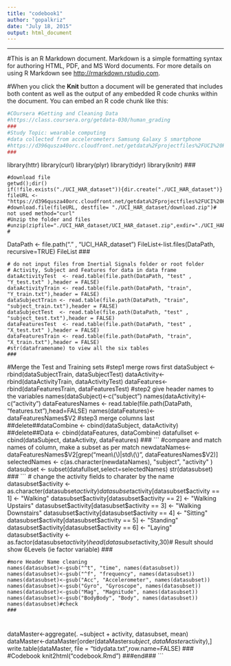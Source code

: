 ```yaml
---
title: "codebook1"
author: "gopalkriz"
date: "July 18, 2015"
output: html_document
---
```

****
#This is an R Markdown document. Markdown is a simple formatting syntax for authoring HTML, PDF, and MS Word documents. For more details on using R Markdown see <http://rmarkdown.rstudio.com>.

#When you click the **Knit** button a document will be generated that includes both content as well as the output of any embedded R code chunks within the document. You can embed an R code chunk like this:

```r
#COursera #Getting and Cleaning Data
#https://class.coursera.org/getdata-030/human_grading
###
#Study Topic: wearable computing
#data collected from accelerometers Samsung Galaxy S smartphone
#https://d396qusza40orc.cloudfront.net/getdata%2Fprojectfiles%2FUCI%20HAR%20Dataset.zip
###
```
library(httr)
library(curl)
library(plyr)
library(tidyr)
library(knitr)
###
```
#download file
getwd();dir()
if(!file.exists("./UCI_HAR_dataset")){dir.create("./UCI_HAR_dataset")}
fileURL <- "https://d396qusza40orc.cloudfront.net/getdata%2Fprojectfiles%2FUCI%20HAR%20Dataset.zip"
#download.file(fileURL, destfile= "./UCI_HAR_dataset/download.zip")# not used method="curl"
#Unzip the folder and files
#unzip(zipfile="./UCI_HAR_dataset/UCI_HAR_dataset.zip",exdir="./UCI_HAR_dataset")
#
```
DataPath <- file.path("." , "UCI_HAR_dataset")
FileList<-list.files(DataPath, recursive=TRUE)
FileList
###
```
# do not input files from Inertial Signals folder or root folder
# Activity, Subject and Features for data in data frame
dataActivityTest  <- read.table(file.path(DataPath, "test" , "Y_test.txt" ),header = FALSE)
dataActivityTrain <- read.table(file.path(DataPath, "train", "Y_train.txt"),header = FALSE)
dataSubjectTrain <- read.table(file.path(DataPath, "train", "subject_train.txt"),header = FALSE)
dataSubjectTest  <- read.table(file.path(DataPath, "test" , "subject_test.txt"),header = FALSE)
dataFeaturesTest  <- read.table(file.path(DataPath, "test" , "X_test.txt" ),header = FALSE)
dataFeaturesTrain <- read.table(file.path(DataPath, "train", "X_train.txt"),header = FALSE)
#str(dataframename) to view all the six tables
###
```
#Merge the Test and Training sets
#step1 merge rows first
dataSubject <- rbind(dataSubjectTrain, dataSubjectTest)
dataActivity<- rbind(dataActivityTrain, dataActivityTest)
dataFeatures<- rbind(dataFeaturesTrain, dataFeaturesTest)
#step2 give header names to the variables
names(dataSubject)<-c("subject")
names(dataActivity)<- c("activity")
dataFeaturesNames <- read.table(file.path(DataPath, "features.txt"),head=FALSE)
names(dataFeatures)<- dataFeaturesNames$V2
#step3 merge columns last
##delete##dataCombine <- cbind(dataSubject, dataActivity)
##delete##Data <- cbind(dataFeatures, dataCombine)
datafullset <- cbind(dataSubject, dataActivity, dataFeatures)
###
```
#compare and match names of column, make a subset as per match
newdataNames<-dataFeaturesNames$V2[grep("mean\\(\\)|std\\(\\)", dataFeaturesNames$V2)]
selectedNames <- c(as.character(newdataNames), "subject", "activity" )
datasubset <- subset(datafullset,select=selectedNames)
str(datasubset)
###
```
# change the activity fields to charater by the name
datasubset$activity <- as.character(datasubset$activity)
datasubset$activity[datasubset$activity == 1] <- "Walking"
datasubset$activity[datasubset$activity == 2] <- "Walking Upstairs"
datasubset$activity[datasubset$activity == 3] <- "Walking Downstairs"
datasubset$activity[datasubset$activity == 4] <- "Sitting"
datasubset$activity[datasubset$activity == 5] <- "Standing"
datasubset$activity[datasubset$activity == 6] <- "Laying"
datasubset$activity <- as.factor(datasubset$activity)
head(datasubset$activity,30)# Result should show 6Levels (ie factor variable)
###
```
#more Header Name cleaning
names(datasubset)<-gsub("^t", "time", names(datasubset))
names(datasubset)<-gsub("^f", "frequency", names(datasubset))
names(datasubset)<-gsub("Acc", "Accelerometer", names(datasubset))
names(datasubset)<-gsub("Gyro", "Gyroscope", names(datasubset))
names(datasubset)<-gsub("Mag", "Magnitude", names(datasubset))
names(datasubset)<-gsub("BodyBody", "Body", names(datasubset))
names(datasubset)#check
###
```
#
dataMaster<-aggregate(. ~subject + activity, datasubset, mean)
dataMaster<-dataMaster[order(dataMaster$subject,dataMaster$activity),]
write.table(dataMaster, file = "tidydata.txt",row.name=FALSE)
###
#Codebook
knit2html("codebook.Rmd")
###end###
```